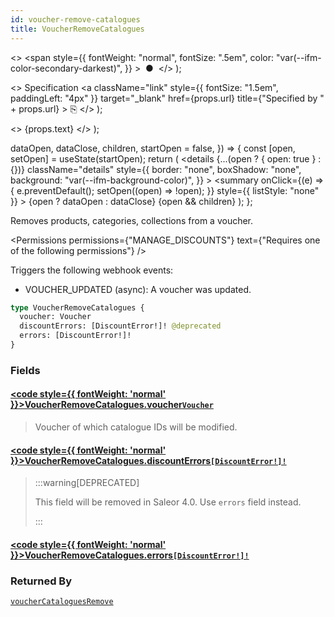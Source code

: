```yaml
---
id: voucher-remove-catalogues
title: VoucherRemoveCatalogues
---
```


  <>
    <span
      style={{
        fontWeight: "normal",
        fontSize: ".5em",
        color: "var(--ifm-color-secondary-darkest)",
      }}
    >
      &nbsp;●&nbsp;
    </span>
  </>
);

  <>
    Specification
    <a
      className="link"
      style={{ fontSize: "1.5em", paddingLeft: "4px" }}
      target="\_blank"
      href={props.url}
      title={"Specified by " + props.url}
    >
      ⎘
    </a>
  </>
);

  <>
    <span className={props.class}>{props.text}</span>
  </>
);


  dataOpen,
  dataClose,
  children,
  startOpen = false,
}) => {
  const [open, setOpen] = useState(startOpen);
  return (
    <details
      {...(open ? { open: true } : {})}
      className="details"
      style={{
        border: "none",
        boxShadow: "none",
        background: "var(--ifm-background-color)",
      }}
    >
      <summary
        onClick={(e) => {
          e.preventDefault();
          setOpen((open) => !open);
        }}
        style={{ listStyle: "none" }}
      >
        {open ? dataOpen : dataClose}
      </summary>
      {open && children}
    </details>
  );
};

Removes products, categories, collections from a voucher.

<Permissions
  permissions={"MANAGE_DISCOUNTS"}
  text={"Requires one of the following permissions"}
/>

Triggers the following webhook events:

- VOUCHER_UPDATED (async): A voucher was updated.

```graphql
type VoucherRemoveCatalogues {
  voucher: Voucher
  discountErrors: [DiscountError!]! @deprecated
  errors: [DiscountError!]!
}
```

### Fields

#### [<code style={{ fontWeight: 'normal' }}>VoucherRemoveCatalogues.<b>voucher</b></code>](#)<Bullet />[`Voucher`](../../../api-reference/discounts/objects/voucher) <Badge class="badge badge--secondary" text="object"/> <Badge class="badge badge--secondary" text="discounts"/>

> Voucher of which catalogue IDs will be modified.

#### [<code style={{ fontWeight: 'normal' }}>VoucherRemoveCatalogues.<b>discountErrors</b></code>](#)<Bullet />[`[DiscountError!]!`](../../../api-reference/discounts/objects/discount-error) <Badge class="badge badge--deprecated badge--secondary" text="deprecated"/> <Badge class="badge badge--secondary" text="non-null"/> <Badge class="badge badge--secondary" text="object"/> <Badge class="badge badge--secondary" text="discounts"/>

> :::warning[DEPRECATED]
>
> This field will be removed in Saleor 4.0. Use `errors` field instead.
>
> :::

#### [<code style={{ fontWeight: 'normal' }}>VoucherRemoveCatalogues.<b>errors</b></code>](#)<Bullet />[`[DiscountError!]!`](../../../api-reference/discounts/objects/discount-error) <Badge class="badge badge--secondary" text="non-null"/> <Badge class="badge badge--secondary" text="object"/> <Badge class="badge badge--secondary" text="discounts"/>

>

### Returned By

[`voucherCataloguesRemove`](../../../api-reference/discounts/mutations/voucher-catalogues-remove) <Badge class="badge badge--secondary" text="mutation"/>

